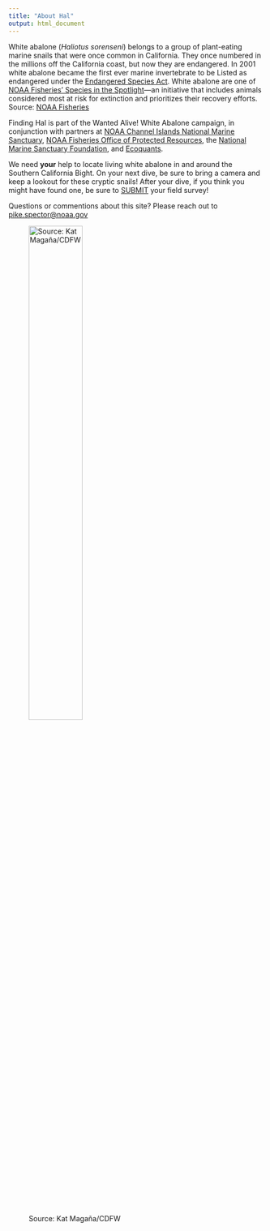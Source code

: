 ```yaml
---
title: "About Hal"
output: html_document
---
```


White abalone (*Haliotus sorenseni*) belongs to a group of plant-eating marine snails that were once common in California. They once numbered in the millions off the California coast, but now they are endangered. In 2001 white abalone became the first ever marine invertebrate to be Listed as endangered under the [Endangered Species Act](https://www.fisheries.noaa.gov/topic/laws-policies#endangered-species-act). White abalone are one of [NOAA Fisheries' Species in the Spotlight](https://www.fisheries.noaa.gov/species/white-abalone/spotlight)—an initiative that includes animals considered most at risk for extinction and prioritizes their recovery efforts. Source: [NOAA Fisheries](https://www.fisheries.noaa.gov/species/white-abalone#overview)


Finding Hal is part of the Wanted Alive! White Abalone campaign, in conjunction with partners at [NOAA Channel Islands National Marine Sanctuary](http://channelislands.noaa.gov/), [NOAA Fisheries Office of Protected Resources](https://www.fisheries.noaa.gov/about/office-protected-resources), the [National Marine Sanctuary Foundation](https://marinesanctuary.org/), and [Ecoquants](https://ecoquants.com/). 

We need **your** help to locate living white abalone in and around the Southern California Bight. On your next dive, be sure to bring a camera and keep a lookout for these cryptic snails! After your dive, if you think you might have found one, be sure to [SUBMIT](index.html#submit) your field survey!


Questions or commentions about this site? Please reach out to [pike.spector@noaa.gov](pike.spector@noaa.gov)

![Source: Kat Magaña/CDFW](./images/white_ab_adult_Kat_Magana.png){width=50%}
